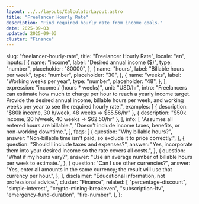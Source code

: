 ```yaml
---
layout: ../../layouts/CalculatorLayout.astro
title: "Freelancer Hourly Rate"
description: "Find required hourly rate from income goals."
date: 2025-09-03
updated: 2025-09-03
cluster: "Finance"
---
```



  slug: "freelancer-hourly-rate",
  title: "Freelancer Hourly Rate",
  locale: "en",
  inputs: [
    {
      name: "income",
      label: "Desired annual income ($)",
      type: "number",
      placeholder: "80000",
    },
    {
      name: "hours",
      label: "Billable hours per week",
      type: "number",
      placeholder: "30",
    },
    {
      name: "weeks",
      label: "Working weeks per year",
      type: "number",
      placeholder: "48",
    },
  ],
  expression: "income / (hours * weeks)",
  unit: "USD/hr",
  intro:
    "Freelancers can estimate how much to charge per hour to reach a yearly income target. Provide the desired annual income, billable hours per week, and working weeks per year to see the required hourly rate.",
  examples: [
    { description: "$80k income, 30 h/week, 48 weeks ⇒ $55.56/hr" },
    { description: "$50k income, 20 h/week, 40 weeks ⇒ $62.50/hr" },
  ],
  info: [
    "Assumes all entered hours are billable.",
    "Doesn't include income taxes, benefits, or non-working downtime.",
  ],
  faqs: [
    {
      question: "Why billable hours?",
      answer: "Non‑billable time isn't paid, so exclude it to price correctly.",
    },
    {
      question: "Should I include taxes and expenses?",
      answer:
        "Yes, incorporate them into your desired income so the rate covers all costs.",
    },
    {
      question: "What if my hours vary?",
      answer: "Use an average number of billable hours per week to estimate.",
    },
    {
      question: "Can I use other currencies?",
      answer:
        "Yes, enter all amounts in the same currency; the result will use that currency per hour.",
    },
  ],
  disclaimer: "Educational information, not professional advice.",
  cluster: "Finance",
  related: [
    "percentage-discount",
    "simple-interest",
    "crypto-mining-breakeven",
    "subscription-ltv",
    "emergency-fund-duration",
    "fire-number",
  ],
};

<Calculator schema={schema} />
